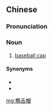{{also|鸭舌帽}}
==Chinese==
{{zh-forms|s=鸭舌帽}}

===Pronunciation===
{{zh-pron
|m=yāshémào
|c=aap3 sit6 mou6-2
|cat=n
}}

===Noun===
{{zh-noun}}

# [[baseball cap]]

====Synonyms====
* {{zh-l|棒球帽}}
* {{zh-l|太陽帽}}

[[mg:鴨舌帽]]